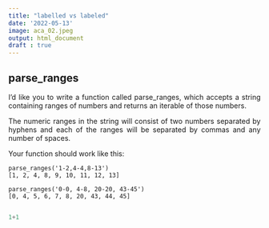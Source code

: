 ```yaml
---
title: "labelled vs labeled"
date: '2022-05-13'
image: aca_02.jpeg
output: html_document
draft : true
---
```



## parse_ranges

I'd like you to write a function called parse_ranges, which accepts a string containing ranges of numbers and returns an iterable of those numbers.

The numeric ranges in the string will consist of two numbers separated by hyphens and each of the ranges will be separated by commas and any number of spaces.

Your function should work like this:

```raw
parse_ranges('1-2,4-4,8-13')
[1, 2, 4, 8, 9, 10, 11, 12, 13]

parse_ranges('0-0, 4-8, 20-20, 43-45')
[0, 4, 5, 6, 7, 8, 20, 43, 44, 45]


```


```python
1+1

```


<style>
body {
text-align: justify}
</style>
